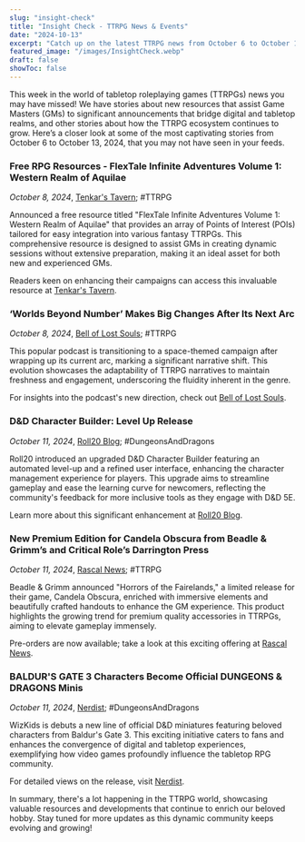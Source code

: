 ```yaml
---
slug: "insight-check"
title: "Insight Check - TTRPG News & Events"
date: "2024-10-13"
excerpt: "Catch up on the latest TTRPG news from October 6 to October 12, 2024, including new resources, product announcements, and key updates in the world of tabletop gaming."
featured_image: "/images/InsightCheck.webp"
draft: false
showToc: false
---
```


This week in the world of tabletop roleplaying games (TTRPGs) news you may have missed! We have stories about new resources that assist Game Masters (GMs) to significant announcements that bridge digital and tabletop realms, and other stories about how the TTRPG ecosystem continues to grow. Here’s a closer look at some of the most captivating stories from October 6 to October 13, 2024, that you may not have seen in your feeds.

### Free RPG Resources - FlexTale Infinite Adventures Volume 1: Western Realm of Aquilae
*October 8, 2024*, <a href="https://www.tenkarstavern.com" target="_blank">Tenkar's Tavern</a>; #TTRPG

Announced a free resource titled "FlexTale Infinite Adventures Volume 1: Western Realm of Aquilae" that provides an array of Points of Interest (POIs) tailored for easy integration into various fantasy TTRPGs. This comprehensive resource is designed to assist GMs in creating dynamic sessions without extensive preparation, making it an ideal asset for both new and experienced GMs.

Readers keen on enhancing their campaigns can access this invaluable resource at <a href="https://www.tenkarstavern.com/2024/10/free-rpg-resources-flextale-infinite.html" target="_blank">Tenkar's Tavern</a>.

### ‘Worlds Beyond Number’ Makes Big Changes After Its Next Arc
*October 8, 2024*, <a href="https://www.belloflostsouls.net" target="_blank">Bell of Lost Souls</a>; #TTRPG

This popular podcast is transitioning to a space-themed campaign after wrapping up its current arc, marking a significant narrative shift. This evolution showcases the adaptability of TTRPG narratives to maintain freshness and engagement, underscoring the fluidity inherent in the genre.

For insights into the podcast's new direction, check out <a href="https://www.belloflostsouls.net/2024/10/worlds-beyond-number-makes-big-changes-after-its-next-arc.html" target="_blank">Bell of Lost Souls</a>.

### D&D Character Builder: Level Up Release
*October 11, 2024*, <a href="https://blog.roll20.net" target="_blank">Roll20 Blog</a>; #DungeonsAndDragons

Roll20 introduced an upgraded D&D Character Builder featuring an automated level-up and a refined user interface, enhancing the character management experience for players. This upgrade aims to streamline gameplay and ease the learning curve for newcomers, reflecting the community's feedback for more inclusive tools as they engage with D&D 5E.

Learn more about this significant enhancement at <a href="https://blog.roll20.net/posts/dd-character-builder-level-up-release/" target="_blank">Roll20 Blog</a>.

### New Premium Edition for Candela Obscura from Beadle & Grimm’s and Critical Role’s Darrington Press
*October 11, 2024*, <a href="https://www.rascal.news" target="_blank">Rascal News</a>; #TTRPG

Beadle & Grimm announced "Horrors of the Fairelands," a limited release for their game, Candela Obscura, enriched with immersive elements and beautifully crafted handouts to enhance the GM experience. This product highlights the growing trend for premium quality accessories in TTRPGs, aiming to elevate gameplay immensely.

Pre-orders are now available; take a look at this exciting offering at <a href="https://www.rascal.news/new-premium-edition-for-candela-obscura-from-beadle-grimms-and-critical-roles-darrington-press-2/" target="_blank">Rascal News</a>.

### BALDUR'S GATE 3 Characters Become Official DUNGEONS & DRAGONS Minis
*October 11, 2024*, <a href="https://nerdist.com" target="_blank">Nerdist</a>; #DungeonsAndDragons

WizKids is debuts a new line of official D&D miniatures featuring beloved characters from Baldur's Gate 3. This exciting initiative caters to fans and enhances the convergence of digital and tabletop experiences, exemplifying how video games profoundly influence the tabletop RPG community.

For detailed views on the release, visit <a href="https://nerdist.com/article/baldurs-gate-3-official-dungeons-dragons-minis/" target="_blank">Nerdist</a>.

In summary, there's a lot happening in the TTRPG world, showcasing valuable resources and developments that continue to enrich our beloved hobby. Stay tuned for more updates as this dynamic community keeps evolving and growing!